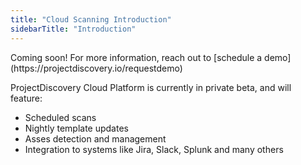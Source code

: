 ```yaml
---
title: "Cloud Scanning Introduction"
sidebarTitle: "Introduction"
---
```


<Note>
Coming soon! For more information, reach out to [schedule a demo](https://projectdiscovery.io/requestdemo)
</Note>

ProjectDiscovery Cloud Platform is currently in private beta, and will feature:

- Scheduled scans
- Nightly template updates
- Asses detection and management
- Integration to systems like Jira, Slack, Splunk and many others
